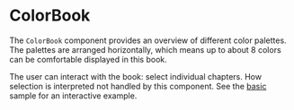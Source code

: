 

# ColorBook

The `ColorBook` component provides an overview of different color palettes. The palettes are arranged horizontally, which means up to about 8 colors can be comfortable displayed in this book.

The user can interact with the book: select individual chapters. How selection is interpreted not handled by this component. See the [basic](./ColorBook/samples/basic) sample for an interactive example.

<Exhibit bleed={24} caption="ColorBook showing seven different palettes">
  <ColorBook
    selectedChapter={2}
    chapters={
      [
        {
          values: ["#FFB7A5", "#E9947D", "#D17257", "#B85033", "#9E2B0E"]
        },
        {
          values: ["#FFB3D0", "#EB91AF", "#D56F90", "#BF4B72", "#A82255"]
        },
        {
          values: ["#E1BAE1", "#BF93BE", "#9D6D9C", "#7C497B", "#5C255C"]
        },
        {
          values: ["#D6CCFF", "#B7A8E8", "#9784D2", "#7763BC", "#5642A6"]
        },
        {
          values: ["#FFB7A5", "#E9947D", "#D17257", "#B85033", "#9E2B0E"]
        },
        {
          values: ["#97F3EB", "#78D5CC", "#58B8AE", "#369C91", "#008075"]
        },
        {
          values: ["#B1ECB5", "#8DCD8F", "#6AAE6A", "#469047", "#1D7324"]
        }
      ]
    }
  />
</Exhibit>
